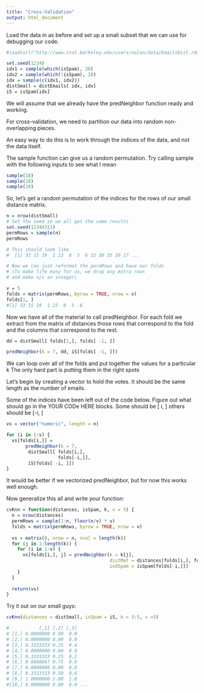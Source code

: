 ```yaml
---
title: "Cross-Validation"
output: html_document
---
```


Load the data in as before and set up a small
subset that we can use for debugging our code.

```r
#load(url("http://www.stat.berkeley.edu/users/nolan/data/EmailsDist.rda"))

set.seed(1234)
idx1 = sample(which(isSpam), 20)
idx2 = sample(which(!isSpam), 20)
idx = sample(c(idx1, idx2))
distSmall = distEmails[ idx, idx]
iS = isSpam[idx]
```

We will assume that we already have the predNeighbor
function ready and working.

For cross-validation, we need to partition our 
data into random non-overlapping pieces.

An easy way to do this is to work through the 
indices of the data, and not the data itself.

The sample function can give us a random permutation.
Try calling sample with the following inputs to
see what I mean

```r
sample(10)
sample(10)
sample(10)
```

So, let's get a random permutation of the indices
for the rows of our small distance matrix.

```r
n = nrow(distSmall)
# Set the seed so we all get the same results
set.seed(12344321)
permRows = sample(n)
permRows

# This should look like 
#  [1] 33 15 19  1 23  8  5  6 32 30 35 20 17 ...

# Now we can just reformat the permRows and have our folds
# (To make life easy for us, we drop any extra rows  
# and make n/v an integer)

v = 5
folds = matrix(permRows, byrow = TRUE, nrow = v)
folds[1, ]
#[1] 33 15 19  1 23  8  5  6

```


Now we have all of the material to call predNeighbor.
For each fold we extract from the matrix of distances
those rows that correspond to the fold and the columns
that correspond to the rest.

```r
dd = distSmall[ folds[1,], folds[ -1, ]]

predNeighbor(k = 7, dd, iS[folds[ -1, ]])
```


We can loop over all of the folds and put together the values for a particular k
The only hard part is putting them in the right spots

Let's begin by creating a vector to hold the 
votes. It should be the same length as the number
of emails.

Some of the indices have been left out of the code 
below. Figure out what should go in the YOUR CODe
HERE blocks. Some should be [ i, ] others should be
[-i, ]

```r
vs = vector("numeric", length = n)

for (i in 1:v) {
  vs[folds[i,]] = 
       predNeighbor(k = 7, 
        distSmall[ folds[i,], 
                   folds[-i,]], 
        iS[folds[ -i, ]]) 
}
```


It would be better if we vectorized predNeighbor, 
but for now this works well enough.

Now generalize this all and write your function:

```r
cvKnn = function(distances, isSpam, k, v = 5) {
  n = nrow(distances)
  permRows = sample(1:n, floor(n/v) * v)
  folds = matrix(permRows, byrow = TRUE, nrow = v)
  
  vs = matrix(0, nrow = n, ncol = length(k))
  for (j in 1:length(k)) {
    for (i in 1:v) {
      vs[folds[i,], j] = predNeighbor(k = k[j], 
                                      distMat = distances[folds[i,], folds[-i,]], 
                                      indSpam = isSpam[folds[-i,]]) 
    } 
  }
  
  return(vs) 
}

```




Try it out on our small guys:

```r
cvKnn(distances = distSmall, isSpam = iS, k = 3:5, v =5)

#           [,1] [,2] [,3]
# [1,] 0.0000000 0.00  0.0
# [2,] 0.0000000 0.00  0.0
# [3,] 0.3333333 0.25  0.4
# [4,] 0.0000000 0.00  0.0
# [5,] 0.3333333 0.25  0.2
# [6,] 0.6666667 0.75  0.8
# [7,] 0.0000000 0.00  0.0
# [8,] 0.3333333 0.50  0.6
# [9,] 1.0000000 1.00  1.0
#[10,] 0.0000000 0.00  0.0 ...
```



